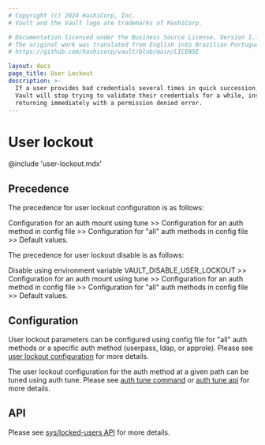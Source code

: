 ```yaml
---
# Copyright (c) 2024 HashiCorp, Inc.
# Vault and the Vault logo are trademarks of HashiCorp.

# Documentation licensed under the Business Source License, Version 1.1.
# The original work was translated from English into Brazilian Portuguese.
# https://github.com/hashicorp/vault/blob/main/LICENSE

layout: docs
page_title: User Lockout
description: >-
  If a user provides bad credentials several times in quick succession,
  Vault will stop trying to validate their credentials for a while, instead
  returning immediately with a permission denied error.
---
```


# User lockout

@include 'user-lockout.mdx'

## Precedence

The precedence for user lockout configuration is as follows:

Configuration for an auth mount using tune >> Configuration for an auth method in config file >>
Configuration for "all" auth methods in config file >> Default values.

The precedence for user lockout disable is as follows:

Disable using environment variable VAULT_DISABLE_USER_LOCKOUT >>
Configuration for an auth mount using tune >> Configuration for an auth method in config file >>
Configuration for "all" auth methods in config file >> Default values.

## Configuration

User lockout parameters can be configured using config file for "all" auth methods or a specific auth method (userpass, ldap, or approle).
Please see [user lockout configuration](/vault/docs/configuration/user-lockout#user_lockout-stanza) for more details.

The user lockout configuration for the auth method at a given path can be tuned using auth tune. Please see [auth tune command](/vault/docs/commands/auth/tune)
or [auth tune api](/vault/api-docs/system/auth#tune-auth-method) for more details.

## API

Please see [sys/locked-users API](/vault/api-docs/system/user-lockout) for more details.
